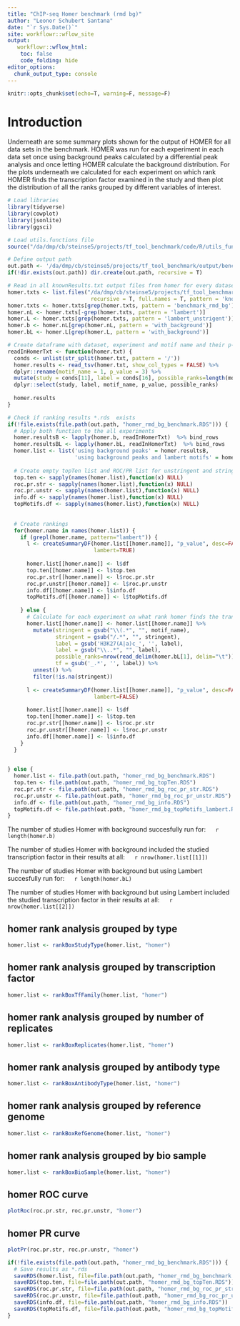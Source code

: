 ```yaml
---
title: "ChIP-seq Homer benchmark (rmd bg)"
author: "Leonor Schubert Santana"
date: "`r Sys.Date()`" 
site: workflowr::wflow_site
output:
   workflowr::wflow_html:
    toc: false
    code_folding: hide
editor_options:
  chunk_output_type: console
---
```


```r
knitr::opts_chunk$set(echo=T, warning=F, message=F)
```

# Introduction

Underneath are some summary plots shown for the output of HOMER for all data sets in the benchmark. HOMER was run for each experiment in each data set once using background peaks calculated by a differential peak analysis and once letting HOMER calculate the background distribution. For the plots underneath we calculated for each experiment on which rank HOMER finds the transcription factor examined in the study and then plot the distribution of all the ranks grouped by different variables of interest.

```r
# Load libraries
library(tidyverse)
library(cowplot)
library(jsonlite)
library(ggsci)

# Load utils.functions file
source("/da/dmp/cb/steinse5/projects/tf_tool_benchmark/code/R/utils_functions.R")

# Define output path
out.path <- '/da/dmp/cb/steinse5/projects/tf_tool_benchmark/output/benchmark_data/chipseq_rmd_bg/homer/'
if(!dir.exists(out.path)) dir.create(out.path, recursive = T)

# Read in all knownResults.txt output files from homer for every dataset
homer.txts <- list.files("/da/dmp/cb/steinse5/projects/tf_tool_benchmark/data/chipseq/",
                          recursive = T, full.names = T, pattern = 'knownResults.txt')
homer.txts <- homer.txts[grep(homer.txts, pattern = 'benchmark_rmd_bg')]
homer.nL <- homer.txts[-grep(homer.txts, pattern = 'lambert')]
homer.L <- homer.txts[grep(homer.txts, pattern = 'lambert_unstrigent')]
homer.b <- homer.nL[grep(homer.nL, pattern = 'with_background')]
homer.bL <- homer.L[grep(homer.L, pattern = 'with_background')]

# Create dataframe with dataset, experiment and motif name and their p-value
readInHomerTxt <- function(homer.txt) {
  conds <- unlist(str_split(homer.txt, pattern = '/'))
  homer.results <- read_tsv(homer.txt, show_col_types = FALSE) %>%
  dplyr::rename(motif_name = 1, p_value = 3) %>%
  mutate(study = conds[11], label = conds[16], possible_ranks=length(motif_name)) %>%
  dplyr::select(study, label, motif_name, p_value, possible_ranks)
 
  homer.results
} 

# Check if ranking results *.rds  exists
if(!file.exists(file.path(out.path, "homer_rmd_bg_benchmark.RDS"))) {
  # Apply both function to the all experiments
  homer.resultsB <- lapply(homer.b, readInHomerTxt)  %>% bind_rows
  homer.resultsBL <- lapply(homer.bL, readInHomerTxt)  %>% bind_rows
  homer.list <- list('using background peaks' = homer.resultsB, 
                     'using background peaks and lambert motifs' = homer.resultsBL)
  
  # Create empty topTen list and ROC/PR list for unstringent and stringent and info
  top.ten <- sapply(names(homer.list),function(x) NULL)
  roc.pr.str <- sapply(names(homer.list),function(x) NULL)
  roc.pr.unstr <- sapply(names(homer.list),function(x) NULL)
  info.df <- sapply(names(homer.list),function(x) NULL)
  topMotifs.df <- sapply(names(homer.list),function(x) NULL)
  
  
  # Create rankings 
  for(homer.name in names(homer.list)) {
    if (grepl(homer.name, pattern="lambert")) {
      l <- createSummaryDF(homer.list[[homer.name]], "p_value", desc=FALSE, 
                           lambert=TRUE)
      
      homer.list[[homer.name]] <- l$df
      top.ten[[homer.name]] <- l$top.ten
      roc.pr.str[[homer.name]] <- l$roc.pr.str
      roc.pr.unstr[[homer.name]] <- l$roc.pr.unstr
      info.df[[homer.name]] <- l$info.df
      topMotifs.df[[homer.name]] <- l$topMotifs.df
      
    } else {
      # Calculate for each experiment on what rank homer finds the transcription factor examined in the study
      homer.list[[homer.name]] <- homer.list[[homer.name]] %>%
        mutate(stringent = gsub("\\(.*", "", motif_name),
               stringent = gsub("/.*", "", stringent),
               label = gsub('H3K27(A|a)c_', '', label),
               label = gsub("\\..*", "", label),
               possible_ranks=nrow(read_delim(homer.bL[1], delim="\t")),
               tf = gsub('_.*', '', label)) %>%
        unnest() %>%
        filter(!is.na(stringent))
      
      l <- createSummaryDF(homer.list[[homer.name]], "p_value", desc=FALSE, 
                           lambert=FALSE)
      
      homer.list[[homer.name]] <- l$df
      top.ten[[homer.name]] <- l$top.ten
      roc.pr.str[[homer.name]] <- l$roc.pr.str
      roc.pr.unstr[[homer.name]] <- l$roc.pr.unstr
      info.df[[homer.name]] <- l$info.df
    }
  }

  
} else {
  homer.list <- file.path(out.path, "homer_rmd_bg_benchmark.RDS")
  top.ten <- file.path(out.path, "homer_rmd_bg_topTen.RDS")
  roc.pr.str <- file.path(out.path, "homer_rmd_bg_roc_pr_str.RDS")
  roc.pr.unstr <- file.path(out.path, "homer_rmd_bg_roc_pr_unstr.RDS")
  info.df <- file.path(out.path, "homer_rmd_bg_info.RDS")
  topMotifs.df <- file.path(out.path, "homer_rmd_bg_topMotifs_lambert.RDS")
}


```

The number of studies Homer with background succesfully run for: &emsp; `r length(homer.b)` \

The number of studies Homer with background included the studied transcription factor in their results at all: &emsp; `r nrow(homer.list[[1]])`

The number of studies Homer with background but using Lambert succesfully run for: &emsp; `r length(homer.bL)` \

The number of studies Homer with background but using Lambert included the studied transcription factor in their results at all: &emsp; `r nrow(homer.list[[2]])`


## homer rank analysis grouped by type {.tabset}

```r
homer.list <- rankBoxStudyType(homer.list, "homer")
```

## homer rank analysis grouped by transcription factor {.tabset}

```r
homer.list <- rankBoxTfFamily(homer.list, "homer")
```

## homer rank analysis grouped by number of replicates {.tabset}

```r
homer.list <- rankBoxReplicates(homer.list, "homer")
```

## homer rank analysis grouped by antibody type {.tabset}

```r
homer.list <- rankBoxAntibodyType(homer.list, "homer")
```

## homer rank analysis grouped by reference genome {.tabset}

```r
homer.list <- rankBoxRefGenome(homer.list, "homer")
```

## homer rank analysis grouped by bio sample {.tabset}

```r
homer.list <- rankBoxBioSample(homer.list, "homer")
```

## homer ROC curve {.tabset}

```r
plotRoc(roc.pr.str, roc.pr.unstr, "homer")
```

## homer PR curve {.tabset}

```r
plotPr(roc.pr.str, roc.pr.unstr, "homer")
```

```r
if(!file.exists(file.path(out.path, "homer_rmd_bg_benchmark.RDS"))) {
  # Save results as *.rds
  saveRDS(homer.list, file=file.path(out.path, "homer_rmd_bg_benchmark.RDS"))
  saveRDS(top.ten, file=file.path(out.path, "homer_rmd_bg_topTen.RDS"))
  saveRDS(roc.pr.str, file=file.path(out.path, "homer_rmd_bg_roc_pr_str.RDS"))
  saveRDS(roc.pr.unstr, file=file.path(out.path, "homer_rmd_bg_roc_pr_unstr.RDS"))
  saveRDS(info.df, file=file.path(out.path, "homer_rmd_bg_info.RDS"))
  saveRDS(topMotifs.df, file=file.path(out.path, "homer_rmd_bg_topMotifs_lambert.RDS"))
}
```
